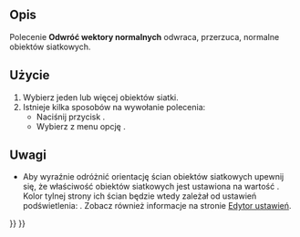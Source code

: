 <languages/>

{{Docnav/pl
|[[Mesh_HarmonizeNormals/pl|Porządkuj wektory normalnych]]
|[[Mesh_FillupHoles/pl|Wypełnienie otworów]]
|[[Mesh_Workbench/pl|środowisko pracy Siatka]]
|IconL=Mesh_HarmonizeNormals.svg
|IconR=Mesh_FillupHoles.svg
|IconC=Workbench_Mesh.svg
}}

{{GuiCommand/pl
|Name=Mesh FlipNormals
|Name/pl=Siatka: Porządkuj wektory normalnych
|MenuLocation=Siatka → Odwróć wektory normalnych
|Workbenches=[[Mesh_Workbench/pl|Siatka]]
|SeeAlso=[[Mesh_HarmonizeNormals/pl|Porządkuj wektory normalnych]]
}}

<span id="Description"></span>
==Opis==

Polecenie '''Odwróć wektory normalnych''' odwraca, przerzuca, normalne obiektów siatkowych.

<span id="Usage"></span>
==Użycie==

# Wybierz jeden lub więcej obiektów siatki.
# Istnieje kilka sposobów na wywołanie polecenia:
#* Naciśnij przycisk {{Button|[[Image:Mesh_FlipNormals.svg|16px]] '''Odwróć wektory normalnych'''}}.
#* Wybierz z menu opcję {{MenuCommand|Siatki → [[Image:Mesh_FlipNormals.svg|16px]] Odwróć wektory normalnych}}.

<span id="Notes"></span>
==Uwagi==

* Aby wyraźnie odróżnić orientację ścian obiektów siatkowych upewnij się, że właściwość {{PropertyView|Oświetlenie}} obiektów siatkowych jest ustawiona na wartość {{Value|Jedna strona}}. Kolor tylnej strony ich ścian będzie wtedy zależał od ustawień podświetlenia: {{MenuCommand|Edycja → Preferencje → Wyświetlanie → 3D View → Włącz podświetlenie - Intensywność podświetlenia}}. Zobacz również informacje na stronie [[Preferences_Editor/pl#3D_View|Edytor ustawień]].


{{Docnav/pl
|[[Mesh_HarmonizeNormals/pl|Porządkuj wektory normalnych]]
|[[Mesh_FillupHoles/pl|Wypełnienie otworów]]
|[[Mesh_Workbench/pl|środowisko pracy Siatka]]
|IconL=Mesh_HarmonizeNormals.svg
|IconR=Mesh_FillupHoles.svg
|IconC=Workbench_Mesh.svg
}}

{{Mesh Tools navi{{#translation:}}}}
{{Userdocnavi{{#translation:}}}}
{{clear}}